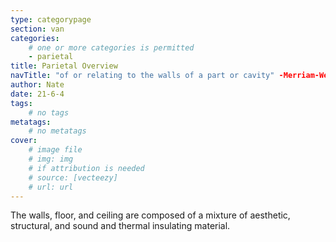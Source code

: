 ```yaml
---
type: categorypage
section: van
categories: 
	# one or more categories is permitted
	- parietal
title: Parietal Overview
navTitle: "of or relating to the walls of a part or cavity" -Merriam-Webster
author: Nate
date: 21-6-4
tags:
	# no tags
metatags:
	# no metatags
cover: 
	# image file
	# img: img
	# if attribution is needed
	# source: [vecteezy]
	# url: url
---
```


The walls, floor, and ceiling are composed of a mixture of aesthetic, structural, and sound and thermal insulating material.  


